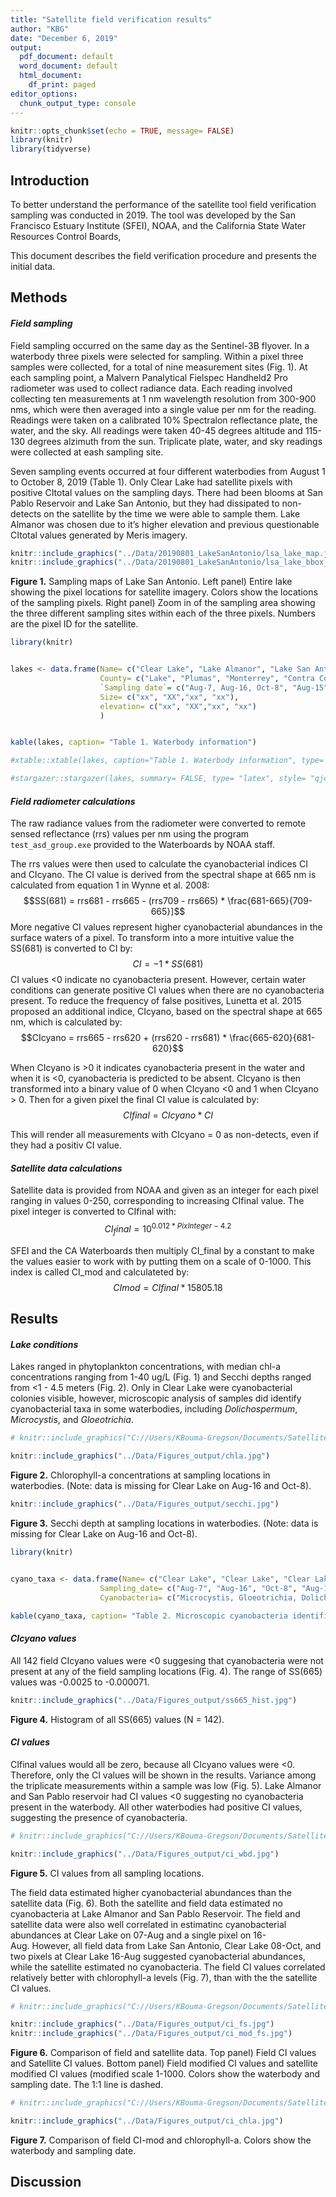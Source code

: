 ```yaml
---
title: "Satellite field verification results"
author: "KBG"
date: "December 6, 2019"
output:
  pdf_document: default
  word_document: default
  html_document:
    df_print: paged
editor_options: 
  chunk_output_type: console
---
```


```r
knitr::opts_chunk$set(echo = TRUE, message= FALSE)
library(knitr)
library(tidyverse)
```

## **Introduction**

To better understand the performance of the satellite tool field verification sampling was conducted in 2019. The tool was developed by the San Francisco Estuary Institute (SFEI), NOAA, and the California State Water Resources Control Boards, 

This document describes the field verification procedure and presents the initial data. 

## **Methods**

#### *Field sampling*

Field sampling occurred on the same day as the Sentinel-3B flyover. In a waterbody three pixels were selected for sampling. Within a pixel three samples were collected, for a total of nine measurement sites (Fig. 1). At each sampling point, a Malvern Panalytical Fielspec Handheld2 Pro radiometer was used to collect radiance data. Each reading involved collecting ten measurements at 1 nm wavelength resolution from 300-900 nms, which were then averaged into a single value per nm for the reading. Readings were taken on a calibrated 10% Spectralon reflectance plate, the water, and the sky. All readings were taken 40-45 degrees altitude and 115-130 degrees alzimuth from the sun. Triplicate plate, water, and sky readings were collected at eash sampling site. 

Seven sampling events occurred at four different waterbodies from August 1 to October 8, 2019 (Table 1). Only Clear Lake had satellite pixels with positive CItotal values on the sampling days. There had been blooms at San Pablo Reservoir and Lake San Antonio, but they had dissipated to non-detects on the satellite by the time we were able to sample them. Lake Almanor was chosen due to it's higher elevation and previous questionable CItotal values generated by Meris imagery. 

```r
knitr::include_graphics("../Data/20190801_LakeSanAntonio/lsa_lake_map.jpg")
knitr::include_graphics("../Data/20190801_LakeSanAntonio/lsa_lake_bbox_map.jpg")

```
  
  **Figure 1.** Sampling maps of Lake San Antonio. Left panel) Entire lake showing the pixel locations for satellite imagery. Colors show the locations of the sampling pixels. Right panel) Zoom in of the sampling area showing the three different sampling sites within each of the three pixels. Numbers are the pixel ID for the satellite.


```R
library(knitr)


lakes <- data.frame(Name= c("Clear Lake", "Lake Almanor", "Lake San Antonio", "San Pablo Reservoir"),
                    County= c("Lake", "Plumas", "Monterrey", "Contra Costa"),
                    `Sampling date`= c("Aug-7, Aug-16, Oct-8", "Aug-15", "Aug-1", "Aug-12"),
                    Size= c("xx", "XX","xx", "xx"),
                    elevation= c("xx", "XX","xx", "xx")
                    )


kable(lakes, caption= "Table 1. Waterbody information")

#xtable::xtable(lakes, caption="Table 1. Waterbody information", type= "html", auto= TRUE)

#stargazer::stargazer(lakes, summary= FALSE, type= "latex", style= "qje")

```

#### *Field radiometer calculations*
The raw radiance values from the radiometer were converted to remote sensed reflectance (rrs) values per nm using the program `test_asd_group.exe` provided to the Waterboards by NOAA staff.

The rrs values were then used to calculate the cyanobacterial indices CI and CIcyano. The CI value is derived from the spectral shape at 665 nm is calculated from equation 1 in Wynne et al. 2008: $$SS(681) = rrs681 - rrs665 - (rrs709 - rrs665) * \frac{681-665}{709-665}]$$
More negative CI values represent higher cyanobacterial abundances in the surface waters of a pixel. To transform into a more intuitive value the SS(681) is converted to CI by: $$CI = -1*SS(681)$$ CI values <0 indicate no cyanobacteria present. However, certain water conditions can generate positive CI values when there are no cyanobacteria present. To reduce the frequency of false positives, Lunetta et al. 2015 proposed an additional indice, CIcyano, based on the spectral shape at 665 nm, which is calculated by: $$CIcyano = rrs665 - rrs620 + (rrs620 - rrs681) * \frac{665-620}{681-620}$$

When CIcyano is >0 it indicates cyanobacteria present in the water and when it is <0, cyanobacteria is predicted to be absent. CIcyano is then transformed into a binary value of 0 when CIcyano <0 and 1 when CIcyano > 0. Then for a given pixel the final CI value is calculated by: $$CIfinal = CIcyano * CI$$

This will render all measurements with CIcyano = 0 as non-detects, even if they had a positiv CI value.

#### *Satellite data calculations*
Satellite data is provided from NOAA and given as an integer for each pixel ranging in values 0-250, corresponding to increasing CIfinal value. The pixel integer is converted to CIfinal with: $$CI_final = 10^{0.012 * PixInteger - 4.2} $$

SFEI and the CA Waterboards then multiply CI_final by a constant to make the values easier to work with by putting them on a scale of 0-1000. This index is called CI_mod and calculateted by: $$CImod = CIfinal * 15805.18$$


## **Results**

#### *Lake conditions*
Lakes ranged in phytoplankton concentrations, with median chl-a concentrations ranging from 1-40 ug/L (Fig. 1) and Secchi depths ranged from <1 - 4.5 meters (Fig. 2). Only in Clear Lake were cyanobacterial colonies visible, however, microscopic analysis of samples did identify cyanobacterial taxa in some waterbodies, including *Dolichospermum*, *Microcystis*, and *Gloeotrichia*.

```r
# knitr::include_graphics("C://Users/KBouma-Gregson/Documents/Satellite_CI_index/satellite_field_verification_git/Data/Figures_output/chla.jpg")

knitr::include_graphics("../Data/Figures_output/chla.jpg")
```
  
**Figure 2.** Chlorophyll-a concentrations at sampling locations in waterbodies. (Note: data is missing for Clear Lake on Aug-16 and Oct-8).  

```r
knitr::include_graphics("../Data/Figures_output/secchi.jpg")
```
  
**Figure 3.** Secchi depth at sampling locations in waterbodies. (Note: data is missing for Clear Lake on Aug-16 and Oct-8).  



```R
library(knitr)


cyano_taxa <- data.frame(Name= c("Clear Lake", "Clear Lake", "Clear Lake", "Lake Almanor", "Lake San Antonio", "San Pablo Reservoir"),
                    Sampling_date= c("Aug-7", "Aug-16", "Oct-8", "Aug-15", "Aug-1", "Aug-12"),
                    Cyanobacteria= c("Microcystis, Gloeotrichia, Dolichospermum", "No data","No data", "None", "Dolichospermum", "Dolichospermum"))

kable(cyano_taxa, caption= "Table 2. Microscopic cyanobacteria identification.")

```

#### *CIcyano values*

All 142 field CIcyano values were <0 suggesing that cyanobacteria were not present at any of the field sampling locations (Fig. 4). The range of SS(665) values was -0.0025 to -0.000071. 

```r
knitr::include_graphics("../Data/Figures_output/ss665_hist.jpg")
```
  
  **Figure 4.** Histogram of all SS(665) values (N = 142).
  
  
#### *CI values*
 CIfinal values would all be zero, because all CIcyano values were <0. Therefore, only the CI values will be shown in the results. Variance among the triplicate measurements within a sample was low (Fig. 5). Lake Almanor and San Pablo reservoir had CI values <0 suggesting no cyanobacteria present in the waterbody. All other waterbodies had positive CI values, suggesting the presence of cyanobacteria.  

```r
# knitr::include_graphics("C://Users/KBouma-Gregson/Documents/Satellite_CI_index/satellite_field_verification_git/Data/Figures_output/chla.jpg")

knitr::include_graphics("../Data/Figures_output/ci_wbd.jpg")
```
  
  **Figure 5.** CI values from all sampling locations.


The field data estimated higher cyanobacterial abundances than the satellite data (Fig. 6). Both the satellite and field data estimated no cyanobacteria at Lake Almanor and San Pablo Reservoir. The field and satellite data were also well correlated in estimatinc cyanobacterial abundances at Clear Lake on 07-Aug and a single pixel on 16-Aug. However, all field data from Lake San Antonio, Clear Lake 08-Oct, and two pixels at Clear Lake 16-Aug suggested cyanobacterial abundances, while the satellite estimated no cyanobacteria. The field CI values correlated relatively better with chlorophyll-a levels (Fig. 7), than with the the satellite CI values. 


```r
# knitr::include_graphics("C://Users/KBouma-Gregson/Documents/Satellite_CI_index/satellite_field_verification_git/Data/Figures_output/chla.jpg")

knitr::include_graphics("../Data/Figures_output/ci_fs.jpg")
knitr::include_graphics("../Data/Figures_output/ci_mod_fs.jpg")

```

   **Figure 6.** Comparison of field and satellite data. Top panel) Field CI values and Satellite CI values. Bottom panel) Field modified CI values and satellite modified CI values (modified scale 1-1000. Colors show the waterbody and sampling date. The 1:1 line is dashed.
   


```r
# knitr::include_graphics("C://Users/KBouma-Gregson/Documents/Satellite_CI_index/satellite_field_verification_git/Data/Figures_output/chla.jpg")

knitr::include_graphics("../Data/Figures_output/ci_chla.jpg")

```

   **Figure 7.** Comparison of field CI-mod and chlorophyll-a. Colors show the waterbody and sampling date.
   
   
## **Discussion**



